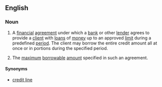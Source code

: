 ==English==
{{wikipedia}}

===Noun===
{{en-noun|sg=[[line]] [[of]] [[credit]]|pl=lines of credit}}

#{{finance|banking}} A [[financial]] [[agreement]] under which a [[bank]] or other [[lender]] agrees to provide a [[client]] with [[loan]]s of [[money]] up to an approved [[limit]] during a predefined [[period]]. The client may borrow the entire credit amount all at once or in portions during the specified period.
#{{finance|banking}} The [[maximum]] [[borrowable]] [[amount]] specified in such an agreement.

====Synonyms====
* [[credit line]]
